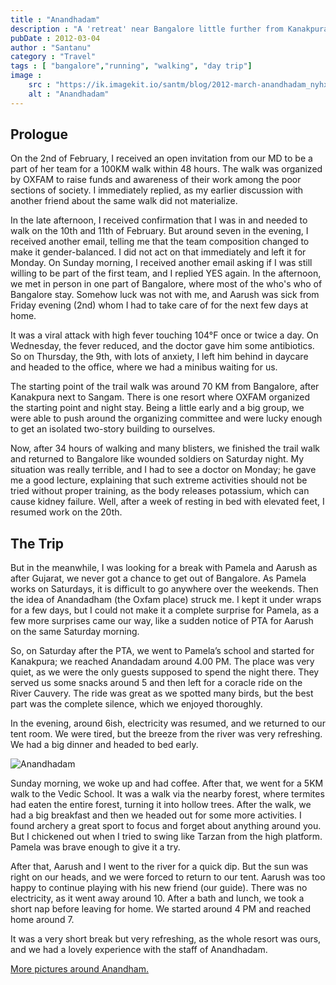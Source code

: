 ```yaml
---
title : "Anandhadam"
description : "A 'retreat' near Bangalore little further from Kanakpura on the banks of river Cauvery next to Sangam"
pubDate : 2012-03-04
author : "Santanu"
category : "Travel"
tags : [ "bangalore","running", "walking", "day trip"]
image :
    src : "https://ik.imagekit.io/santm/blog/2012-march-anandhadam_nyhxqtlxK.webp"
    alt : "Anandhadam"
---
```


## Prologue

 On the 2nd of February, I received an open invitation from our MD to be a part of her team for a 100KM walk within 48 hours. The walk was organized by OXFAM to raise funds and awareness of their work among the poor sections of society. I immediately replied, as my earlier discussion with another friend about the same walk did not materialize.

In the late afternoon, I received confirmation that I was in and needed to walk on the 10th and 11th of February. But around seven in the evening, I received another email, telling me that the team composition changed to make it gender-balanced. I did not act on that immediately and left it for Monday. On Sunday morning, I received another email asking if I was still willing to be part of the first team, and I replied YES again. In the afternoon, we met in person in one part of Bangalore, where most of the who's who of Bangalore stay. Somehow luck was not with me, and Aarush was sick from Friday evening (2nd) whom I had to take care of for the next few days at home.

It was a viral attack with high fever touching 104°F once or twice a day. On Wednesday, the fever reduced, and the doctor gave him some antibiotics. So on Thursday, the 9th, with lots of anxiety, I left him behind in daycare and headed to the office, where we had a minibus waiting for us.

The starting point of the trail walk was around 70 KM from Bangalore, after Kanakpura next to Sangam. There is one resort where OXFAM organized the starting point and night stay. Being a little early and a big group, we were able to push around the organizing committee and were lucky enough to get an isolated two-story building to ourselves.

Now, after 34 hours of walking and many blisters, we finished the trail walk and returned to Bangalore like wounded soldiers on Saturday night. My situation was really terrible, and I had to see a doctor on Monday; he gave me a good lecture, explaining that such extreme activities should not be tried without proper training, as the body releases potassium, which can cause kidney failure. Well, after a week of resting in bed with elevated feet, I resumed work on the 20th.

## The Trip 

But in the meanwhile, I was looking for a break with Pamela and Aarush as after Gujarat, we never got a chance to get out of Bangalore. As Pamela works on Saturdays, it is difficult to go anywhere over the weekends. Then the idea of Anandadham (the Oxfam place) struck me. I kept it under wraps for a few days, but I could not make it a complete surprise for Pamela, as a few more surprises came our way, like a sudden notice of PTA for Aarush on the same Saturday morning.

So, on Saturday after the PTA, we went to Pamela’s school and started for Kanakpura; we reached Anandadam around 4.00 PM. The place was very quiet, as we were the only guests supposed to spend the night there. They served us some snacks around 5 and then left for a coracle ride on the River Cauvery. The ride was great as we spotted many birds, but the best part was the complete silence, which we enjoyed thoroughly.

In the evening, around 6ish, electricity was resumed, and we returned to our tent room. We were tired, but the breeze from the river was very refreshing. We had a big dinner and headed to bed early.

<Image src={pic1} alt="Anandhadam"/>

Sunday morning, we woke up and had coffee. After that, we went for a 5KM walk to the Vedic School. It was a walk via the nearby forest, where termites had eaten the entire forest, turning it into hollow trees. After the walk, we had a big breakfast and then we headed out for some more activities. I found archery a great sport to focus and forget about anything around you. But I chickened out when I tried to swing like Tarzan from the high platform. Pamela was brave enough to give it a try.

After that, Aarush and I went to the river for a quick dip. But the sun was right on our heads, and we were forced to return to our tent. Aarush was too happy to continue playing with his new friend (our guide). There was no electricity, as it went away around 10. After a bath and lunch, we took a short nap before leaving for home. We started around 4 PM and reached home around 7.

It was a very short break but very refreshing, as the whole resort was ours, and we had a lovely experience with the staff of Anandhadam.

[More pictures around Anandham.](http://www.flickr.com/photos/santm/sets/72157638580770836/)



